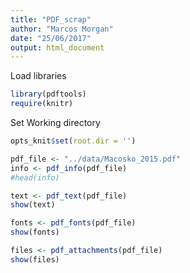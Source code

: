 ```yaml
---
title: "PDF_scrap"
author: "Marcos Morgan"
date: "25/06/2017"
output: html_document
---
```


Load libraries
```r
library(pdftools)
require(knitr)
```

Set Working directory
```r
opts_knit$set(root.dir = '')
```

```r
pdf_file <- "../data/Macosko_2015.pdf"
info <- pdf_info(pdf_file)
#head(info)
```

```r
text <- pdf_text(pdf_file)
show(text)
```

```r
fonts <- pdf_fonts(pdf_file)
show(fonts)
```

```r
files <- pdf_attachments(pdf_file)
show(files)
```

```r

```

